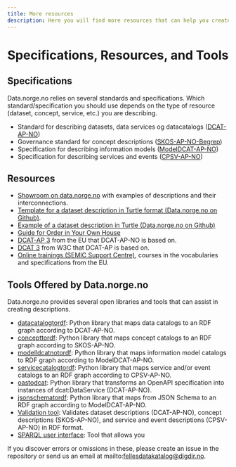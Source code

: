 ```yaml
---
title: More resources
description: Here you will find more resources that can help you create descriptions for data.norge.no.
---
```


# Specifications, Resources, and Tools

## Specifications

Data.norge.no relies on several standards and specifications. Which standard/specification you should use depends on the type of resource (dataset, concept, service, etc.) you are describing.

-   Standard for describing datasets, data services og datacatalogs ([DCAT-AP-NO](https://data.norge.no/specification/dcat-ap-no))
-   Governance standard for concept descriptions ([SKOS-AP-NO-Begrep](https://data.norge.no/specification/skos-ap-no-begrep))
-   Specification for describing information models ([ModelDCAT-AP-NO](https://data.norge.no/specification/modelldcat-ap-no))
-   Specification for describing services and events ([CPSV-AP-NO](https://data.norge.no/specification/cpsv-ap-no))

## Resources

-   [Showroom on data.norge.no](https://data.norge.no/showroom/overview) with examples of descriptions and their interconnections.
-   [Template for a dataset description in Turtle format (Data.norge.no on Github)](https://github.com/fellesdatakatalog/sikt-workshop/blob/main/example-template.ttl).
-   [Example of a dataset description in Turtle (Data.norge.no on Github)](https://github.com/Informasjonsforvaltning/dcat-ap-no/blob/4d09617568f0f353b336ddd966b2228dc35f084e/examples/test.ttl)
-   [Guide for Order in Your Own House](https://www.digdir.no/informasjonsforvaltning/veileder-orden-i-eget-hus/2716)
-   [DCAT-AP 3](https://semiceu.github.io/DCAT-AP/releases/3.0.0/#DataService) from the EU that DCAT-AP-NO is based on.
-   [DCAT 3](https://www.w3.org/TR/vocab-dcat-3/) from W3C that DCAT-AP is based on.
-   [Online trainings (SEMIC Support Centre)](https://joinup.ec.europa.eu/collection/semic-support-centre/online-trainings), courses in the vocabularies and specifications from the EU.

## Tools Offered by Data.norge.no

Data.norge.no provides several open libraries and tools that can assist in creating descriptions.

-   [datacatalogtordf](https://github.com/Informasjonsforvaltning/datacatalogtordf): Python library that maps data catalogs to an RDF graph according to DCAT-AP-NO.
-   [concepttordf](https://github.com/Informasjonsforvaltning/concepttordf): Python library that maps concept catalogs to an RDF graph according to SKOS-AP-NO.
-   [modelldcatnotordf](https://github.com/Informasjonsforvaltning/modelldcatnotordf): Python library that maps information model catalogs to RDF graph according to ModelDCAT-AP-NO.
-   [servicecatalogtordf](https://github.com/Informasjonsforvaltning/servicecatalogtordf): Python library that maps service and/or event catalogs to an RDF graph according to CPSV-AP-NO.
-   [oastodcat](https://github.com/Informasjonsforvaltning/oastodcat): Python library that transforms an OpenAPI specification into instances of dcat:DataService (DCAT-AP-NO).
-   [jsonschematordf](https://github.com/Informasjonsforvaltning/jsonschematordf): Python library that maps from JSON Schema to an RDF graph according to ModelDCAT-AP-NO.
-   [Validation tool](https://data.norge.no/validator): Validates dataset descriptions (DCAT-AP-NO), concept descriptions (SKOS-AP-NO), and service and event descriptions (CPSV-AP-NO) in RDF format.
-   [SPARQL user interface](https://data.norge.no/sparql): Tool that allows you

If you discover errors or omissions in these, please create an issue in the repository or send us an email at mailto:fellesdatakatalog@digdir.no.

